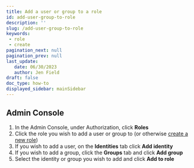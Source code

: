 ```yaml
---
title: Add a user or group to a role
id: add-user-group-to-role
description: ''
slug: /add-user-group-to-role
keywords: 
 - role
 - create
pagination_next: null
pagination_prev: null
last_update: 
   date: 06/30/2023
   author: Jen Field
draft: false
doc_type: how-to
displayed_sidebar: mainSidebar
---
```




## Admin Console
1. In the Admin Console, under Authorization, click **Roles**  
2. Click the role you wish to add a user or group to (or otherwise [create a new role](/docs/next/create-role))  
3. If you wish to add a user, on the **Identities** tab click **Add identity**   
4. If you wish to add a group, click the **Groups** tab and click **Add group**    
5. Select the identity or group you wish to add and click **Add to role**  


